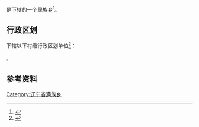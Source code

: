 {{中国乡级行政区|21/14/21/214/000}}

'''{{PAGENAMEBASE}}'''是{{PRC admin/fullname|21/14/21/214/000|3}}下辖的一个[[民族乡|民族乡]]<ref>{{PRC admin/ref sgc|{{PRC admin/parent|21/14/21/214/000}}}}</ref>。

== 行政区划 ==
{{PAGENAMEBASE}}下辖以下村级行政区划单位<ref>{{PRC admin/ref sgc|21/14/21/214/000}}</ref>：

{{PRC admin/children|21/14/21/214/000}}。

== 参考资料 ==
{{reflist}}

{{辽宁行政区划小作品}}
{{PRC admin/navcat|21/14/21/214/000}}
[[Category:辽宁省满族乡|Category:辽宁省满族乡]]